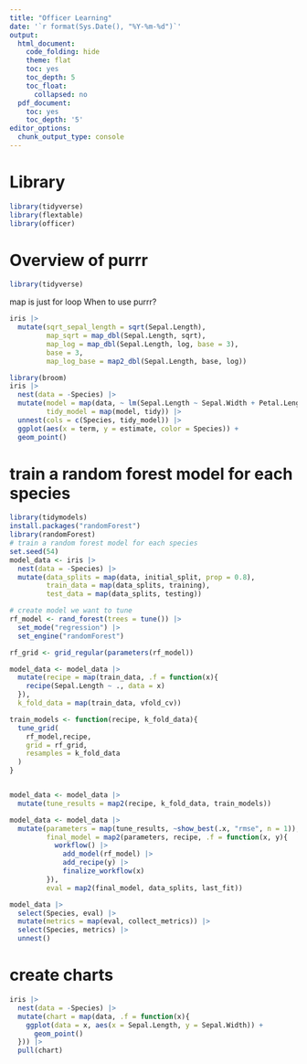 ```yaml
---
title: "Officer Learning"
date: '`r format(Sys.Date(), "%Y-%m-%d")`'
output:
  html_document:
    code_folding: hide
    theme: flat
    toc: yes
    toc_depth: 5
    toc_float:
      collapsed: no
  pdf_document:
    toc: yes
    toc_depth: '5'
editor_options:
  chunk_output_type: console
---
```


# Library
```r
library(tidyverse)
library(flextable)
library(officer)
```

# Overview of purrr
```r
library(tidyverse)
```

map is just for loop
When to use purrr?

```r
iris |> 
  mutate(sqrt_sepal_length = sqrt(Sepal.Length),
         map_sqrt = map_dbl(Sepal.Length, sqrt),
         map_log = map_dbl(Sepal.Length, log, base = 3),
         base = 3,
         map_log_base = map2_dbl(Sepal.Length, base, log))
```


```r
library(broom)
iris |> 
  nest(data = -Species) |> 
  mutate(model = map(data, ~ lm(Sepal.Length ~ Sepal.Width + Petal.Length + Petal.Width, data = .x)),
         tidy_model = map(model, tidy)) |> 
  unnest(cols = c(Species, tidy_model)) |> 
  ggplot(aes(x = term, y = estimate, color = Species)) +
  geom_point()
```

# train a random forest model for each species
```r
library(tidymodels)
install.packages("randomForest")
library(randomForest)
# train a random forest model for each species
set.seed(54)
model_data <- iris |> 
  nest(data = -Species) |> 
  mutate(data_splits = map(data, initial_split, prop = 0.8),
         train_data = map(data_splits, training),
         test_data = map(data_splits, testing)) 

# create model we want to tune
rf_model <- rand_forest(trees = tune()) |> 
  set_mode("regression") |> 
  set_engine("randomForest")

rf_grid <- grid_regular(parameters(rf_model))

model_data <- model_data |> 
  mutate(recipe = map(train_data, .f = function(x){
    recipe(Sepal.Length ~ ., data = x)
  }),
  k_fold_data = map(train_data, vfold_cv))

train_models <- function(recipe, k_fold_data){
  tune_grid(
    rf_model,recipe,
    grid = rf_grid,
    resamples = k_fold_data
  )
}


model_data <- model_data |> 
  mutate(tune_results = map2(recipe, k_fold_data, train_models))

model_data <- model_data |> 
  mutate(parameters = map(tune_results, ~show_best(.x, "rmse", n = 1)),
         final_model = map2(parameters, recipe, .f = function(x, y){
           workflow() |> 
             add_model(rf_model) |> 
             add_recipe(y) |> 
             finalize_workflow(x)
         }),
         eval = map2(final_model, data_splits, last_fit))

model_data |> 
  select(Species, eval) |> 
  mutate(metrics = map(eval, collect_metrics)) |> 
  select(Species, metrics) |> 
  unnest()
```

# create charts
```r
iris |> 
  nest(data = -Species) |> 
  mutate(chart = map(data, .f = function(x){
    ggplot(data = x, aes(x = Sepal.Length, y = Sepal.Width)) +
      geom_point()
  })) |> 
  pull(chart)
```


